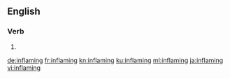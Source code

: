 ==English==

===Verb===
{{head|en|present participle}}

# {{present participle of|inflame|lang=en}}

[[de:inflaming]]
[[fr:inflaming]]
[[kn:inflaming]]
[[ku:inflaming]]
[[ml:inflaming]]
[[ja:inflaming]]
[[vi:inflaming]]